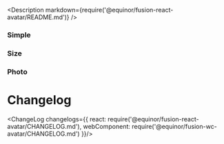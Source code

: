 
<Meta title="Data/Avatar" />

<Description markdown={require('@equinor/fusion-react-avatar/README.md')} />

<ArgsTable of={Avatar} />

### Simple

<Canvas withSource='open'>
  <Story id="examples-avatar--simple" />
</Canvas>

### Size

<Canvas withSource='open'>
  <Story id="examples-avatar--size" />
</Canvas>

### Photo

<Canvas withSource='open'>
  <Story id="examples-avatar--photo" />
</Canvas>

# Changelog

<ChangeLog changelogs={{
  react: require('@equinor/fusion-react-avatar/CHANGELOG.md'), 
  webComponent: require('@equinor/fusion-wc-avatar/CHANGELOG.md')
}}/>

